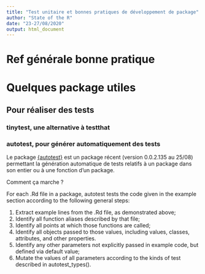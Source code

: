 ```yaml
---
title: "Test unitaire et bonnes pratiques de développement de package"
author: "State of the R"
date: "23-27/08/2020"
output: html_document
---
```


# Ref générale bonne pratique

# Quelques package utiles

## Pour réaliser des tests

### tinytest, une alternative à testthat 

### autotest, pour générer automatiquement des tests

Le package [{autotest}](https://docs.ropensci.org/autotest/) est un package récent (version 0.0.2.135 au 25/08) permettant la génération automatique de tests relatifs à un package dans son entier ou à une fonction d'un package.

Comment ça marche ?

For each .Rd file in a package, autotest tests the code given in the example section according to the following general steps:

1. Extract example lines from the .Rd file, as demonstrated above;
2. Identify all function aliases described by that file;
3. Identify all points at which those functions are called;
4. Identify all objects passed to those values, including values, classes, attributes, and other properties.
5. Identify any other parameters not explicitly passed in example code, but defined via default value;
6. Mutate the values of all parameters according to the kinds of test described in autotest_types().


